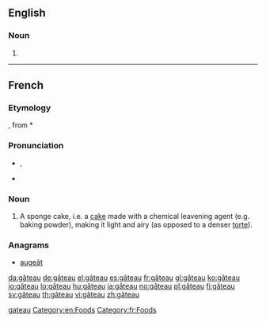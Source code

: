 ==English==

===Noun===
{{en-noun|gâteaux|pl2=gâteaus}}

# {{alternative form of|[[gateau]]}}

[[Category:English terms spelled with Â|gateau]]
[[Category:en:Foods]]

----

==French==

===Etymology===
{{etyl|fro|fr}} {{term|gastel|lang=fro}}, from {{etyl|frk|fr}} *{{term||wastil|lang=frk}}

===Pronunciation===
* {{IPA|lang=fr|/ɡɑ.to/}}, {{SAMPA|/gA.to/}}
* {{audio|Fr-gâteau.ogg|audio}}

===Noun===
{{fr-noun|m|x|sort=gateau}}

# A sponge cake, i.e. a [[cake]] made with a chemical leavening agent (e.g. baking powder), making it light and airy (as opposed to a denser [[torte]]).

===Anagrams===
* [[augeât#French|augeât]]

[[Category:fr:Foods]]

[[da:gâteau]]
[[de:gâteau]]
[[el:gâteau]]
[[es:gâteau]]
[[fr:gâteau]]
[[gl:gâteau]]
[[ko:gâteau]]
[[io:gâteau]]
[[lo:gâteau]]
[[hu:gâteau]]
[[ja:gâteau]]
[[no:gâteau]]
[[pl:gâteau]]
[[fi:gâteau]]
[[sv:gâteau]]
[[th:gâteau]]
[[vi:gâteau]]
[[zh:gâteau]]